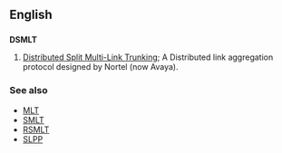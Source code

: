 ==English==
==={{initialism}}===
'''DSMLT'''

#{{computing}} [[w:Distributed Split Multi-Link Trunking|Distributed Split Multi-Link Trunking]]; A Distributed link aggregation protocol designed by Nortel (now Avaya).

===See also===
*[[MLT]]
*[[SMLT]]
*[[RSMLT]]
*[[SLPP]]